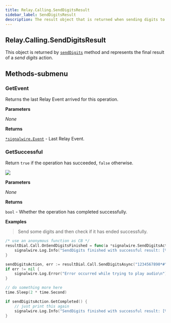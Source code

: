 ```yaml
---
title: Relay.Calling.SendDigitsResult
sidebar_label: SendDigitsResult
description: The result object that is returned when sending digits to a call.
---
```


[senddigits]: /sdks/reference/realtime-sdk/v2/sdks/golang/calling/call#senddigits

[relay-event]: /sdks/reference/realtime-sdk/v2/sdks/golang/event

## Relay.Calling.SendDigitsResult

This object is returned by [`sendDigits`][senddigits] method and represents the final result of a _send digits_ action.

## Methods-submenu

### GetEvent

Returns the last Relay Event arrived for this operation.


**Parameters**

_None_

**Returns**

[`*signalwire.Event`][relay-event] - Last Relay Event.


### GetSuccessful

Return `true` if the operation has succeeded, `false` otherwise.

 <img class="method-available-tag" src="https://img.shields.io/badge/-v1.0+-brightgreen.svg" />

**Parameters**

_None_

**Returns**

`bool` - Whether the operation has completed successfully.

**Examples**

> Send some digits and then check if it has ended successfully.

```go
/* use an anonymous function as CB */
resultDial.Call.OnSendDigitsFinished = func(a *signalwire.SendDigitsAction) {
    signalwire.Log.Info("SendDigits finished with successful result: [%v]\n", a.GetSuccessful())
}

sendDigitsAction, err := resultDial.Call.SendDigitsAsync("1234567890*#")
if err != nil {
    signalwire.Log.Error("Error occurred while trying to play audio\n")
}

// do something more here
time.Sleep(2 * time.Second)

if sendDigitsAction.GetCompleted() {
    // just print this again
    signalwire.Log.Info("SendDigits finished with successful result: [%v]\n", sendDigitsAction.GetSuccessful())
}
```